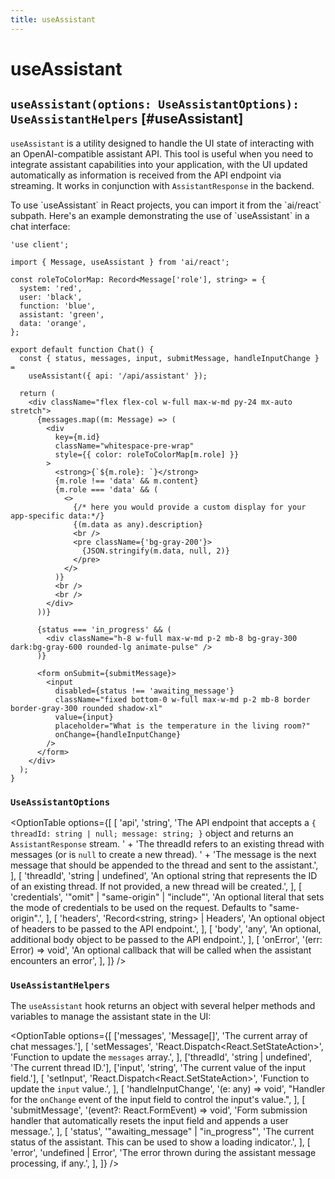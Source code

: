 ```yaml
---
title: useAssistant
---
```



# useAssistant

## `useAssistant(options: UseAssistantOptions): UseAssistantHelpers` [#useAssistant]

`useAssistant` is a utility designed to handle the UI state of interacting with an OpenAI-compatible assistant API.
This tool is useful when you need to integrate assistant capabilities into your application,
with the UI updated automatically as information is received from the API endpoint via streaming.
It works in conjunction with `AssistantResponse` in the backend.

<FrameworkTabs>
  <Tab>
To use `useAssistant` in React projects, you can import it from the `ai/react` subpath. 
Here's an example demonstrating the use of `useAssistant` in a chat interface:

```tsx filename="app/assistant.tsx"
'use client';

import { Message, useAssistant } from 'ai/react';

const roleToColorMap: Record<Message['role'], string> = {
  system: 'red',
  user: 'black',
  function: 'blue',
  assistant: 'green',
  data: 'orange',
};

export default function Chat() {
  const { status, messages, input, submitMessage, handleInputChange } =
    useAssistant({ api: '/api/assistant' });

  return (
    <div className="flex flex-col w-full max-w-md py-24 mx-auto stretch">
      {messages.map((m: Message) => (
        <div
          key={m.id}
          className="whitespace-pre-wrap"
          style={{ color: roleToColorMap[m.role] }}
        >
          <strong>{`${m.role}: `}</strong>
          {m.role !== 'data' && m.content}
          {m.role === 'data' && (
            <>
              {/* here you would provide a custom display for your app-specific data:*/}
              {(m.data as any).description}
              <br />
              <pre className={'bg-gray-200'}>
                {JSON.stringify(m.data, null, 2)}
              </pre>
            </>
          )}
          <br />
          <br />
        </div>
      ))}

      {status === 'in_progress' && (
        <div className="h-8 w-full max-w-md p-2 mb-8 bg-gray-300 dark:bg-gray-600 rounded-lg animate-pulse" />
      )}

      <form onSubmit={submitMessage}>
        <input
          disabled={status !== 'awaiting_message'}
          className="fixed bottom-0 w-full max-w-md p-2 mb-8 border border-gray-300 rounded shadow-xl"
          value={input}
          placeholder="What is the temperature in the living room?"
          onChange={handleInputChange}
        />
      </form>
    </div>
  );
}
```

### `UseAssistantOptions`

<OptionTable
  options={[
    [
      'api',
      'string',
      'The API endpoint that accepts a `{ threadId: string | null; message: string; }` object and returns an `AssistantResponse` stream. ' +
        'The threadId refers to an existing thread with messages (or is `null` to create a new thread). ' +
        'The message is the next message that should be appended to the thread and sent to the assistant.',
    ],
    [
      'threadId',
      'string | undefined',
      'An optional string that represents the ID of an existing thread. If not provided, a new thread will be created.',
    ],
    [
      'credentials',
      '"omit" | "same-origin" | "include"',
      'An optional literal that sets the mode of credentials to be used on the request. Defaults to "same-origin".',
    ],
    [
      'headers',
      'Record<string, string> | Headers',
      'An optional object of headers to be passed to the API endpoint.',
    ],
    [
      'body',
      'any',
      'An optional, additional body object to be passed to the API endpoint.',
    ],
    [
      'onError',
      '(err: Error) => void',
      'An optional callback that will be called when the assistant encounters an error',
    ],
  ]}
/>

### `UseAssistantHelpers`

The `useAssistant` hook returns an object with several helper methods and variables to manage the assistant state in the UI:

<OptionTable
  options={[
    ['messages', 'Message[]', 'The current array of chat messages.'],
    [
      'setMessages',
      'React.Dispatch<React.SetStateAction<Message>>',
      'Function to update the `messages` array.',
    ],
    ['threadId', 'string | undefined', 'The current thread ID.'],
    ['input', 'string', 'The current value of the input field.'],
    [
      'setInput',
      'React.Dispatch<React.SetStateAction<string>>',
      'Function to update the `input` value.',
    ],
    [
      'handleInputChange',
      '(e: any) => void',
      "Handler for the `onChange` event of the input field to control the input's value.",
    ],
    [
      'submitMessage',
      '(event?: React.FormEvent<HTMLFormElement>) => void',
      'Form submission handler that automatically resets the input field and appends a user message.',
    ],
    [
      'status',
      '"awaiting_message" | "in_progress"',
      'The current status of the assistant. This can be used to show a loading indicator.',
    ],
    [
      'error',
      'undefined | Error',
      'The error thrown during the assistant message processing, if any.',
    ],
  ]}
/>

</Tab>
</FrameworkTabs>
